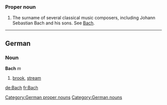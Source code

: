 ===Proper noun===

# The surname of several classical music composers, including Johann Sebastian Bach and his sons. See [[w:Bach|Bach]].

[[Category:German proper nouns]]
----
==German==
===Noun===
'''Bach''' ''m''

# [[brook]], [[stream]]

[[Category:German nouns]]

[[de:Bach]]
[[fr:Bach]]
